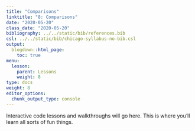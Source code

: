 ```yaml
---
title: "Comparisons"
linktitle: "8: Comparisons"
date: "2020-05-20"
class_date: "2020-05-20"
bibliography: ../../static/bib/references.bib
csl: ../../static/bib/chicago-syllabus-no-bib.csl
output:
  blogdown::html_page:
    toc: true
menu:
  lesson:
    parent: Lessons
    weight: 8
type: docs
weight: 8
editor_options: 
  chunk_output_type: console
---
```


Interactive code lessons and walkthroughs will go here. This is where you'll learn all sorts of fun things.
